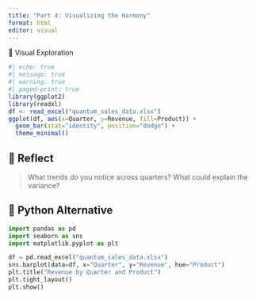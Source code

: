 ```yaml
---
title: "Part 4: Visualizing the Harmony"
format: html
editor: visual
---
```


🎨 Visual Exploration

```r
#| echo: true
#| message: true
#| warning: true
#| paged-print: true
library(ggplot2)
library(readxl)
df <- read_excel("quantum_sales_data.xlsx")
ggplot(df, aes(x=Quarter, y=Revenue, fill=Product)) +
  geom_bar(stat="identity", position="dodge") +
  theme_minimal()
```

## 🧠 Reflect

> What trends do you notice across quarters? What could explain the
> variance?

## 🐍 Python Alternative

```python
import pandas as pd
import seaborn as sns
import matplotlib.pyplot as plt

df = pd.read_excel("quantum_sales_data.xlsx")
sns.barplot(data=df, x="Quarter", y="Revenue", hue="Product")
plt.title("Revenue by Quarter and Product")
plt.tight_layout()
plt.show()
```
